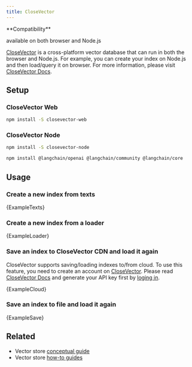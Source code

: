 ```yaml
---
title: CloseVector
---
```


<Tip>
**Compatibility**

available on both browser and Node.js
</Tip>

[CloseVector](https://closevector.getmegaportal.com/) is a cross-platform vector database that can run in both the browser and Node.js. For example, you can create your index on Node.js and then load/query it on browser. For more information, please visit [CloseVector Docs](https://closevector-docs.getmegaportal.com/).

## Setup

### CloseVector Web

```bash npm2yarn
npm install -S closevector-web
```
### CloseVector Node

```bash npm2yarn
npm install -S closevector-node
```

<IntegrationInstallTooltip></IntegrationInstallTooltip>

```bash npm2yarn
npm install @langchain/openai @langchain/community @langchain/core
```

## Usage

### Create a new index from texts


<CodeBlock language="typescript">{ExampleTexts}</CodeBlock>

### Create a new index from a loader


<CodeBlock language="typescript">{ExampleLoader}</CodeBlock>

### Save an index to CloseVector CDN and load it again

CloseVector supports saving/loading indexes to/from cloud. To use this feature, you need to create an account on [CloseVector](https://closevector.getmegaportal.com/). Please read [CloseVector Docs](https://closevector-docs.getmegaportal.com/) and generate your API key first by [loging in](https://closevector.getmegaportal.com/).


<CodeBlock language="typescript">{ExampleCloud}</CodeBlock>

### Save an index to file and load it again


<CodeBlock language="typescript">{ExampleSave}</CodeBlock>

## Related

- Vector store [conceptual guide](/oss/python/concepts/#vectorstores)
- Vector store [how-to guides](/oss/python/how-to/#vectorstores)
